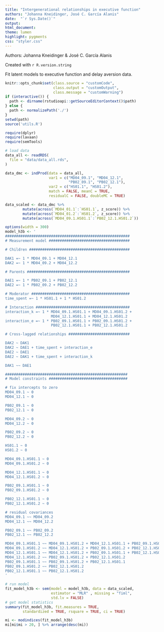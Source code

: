 ```yaml
---
title: "Intergenerational relationships in executive function"
authors: "Johanna Kneidinger, José C. García Alanis"
date:  "`r Sys.Date()`"
output:
html_document:
theme: lumen
highlight: pygments
css: "styler.css"
---
```


Authors: Johanna Kneidinger & José C. García Alanis

Created with `r R.version.string`

Fit latent models to executive function and delay aversion data.

```r
knitr::opts_chunk$set(class.source = "customCode",
                      class.output = "customOutput",
                      class.message = "customWarning")
if (interactive()) {
  path <- dirname(rstudioapi::getSourceEditorContext()$path)
} else {
  path <- normalizePath('./')
}
setwd(path)
source('utils.R')

require(dplyr)
require(lavaan)
require(semTools)
```
```r
# load data
data_all <- readRDS(
  file = "data/data_all.rds",
)
```

```r
data_dmc <- indProd(data = data_all,
                    var1 = c("MD04_09.1", "MD04_12.1",
                             "PB02_09.1", "PB02_12.1"),
                    var2 = c("HS01.1", "HS01.2"),
                    match = FALSE, meanC = TRUE,
                    residualC = FALSE, doubleMC = TRUE)
```

```r
data_scaled <- data_dmc %>%
        mutate(across(`MD04_01.1`:`HS01.1`, z_score)) %>%
        mutate(across(`MD04_01.2`:`HS01.2`, z_score)) %>%
        mutate(across(`MD04_09.1.HS01.1`:`PB02_12.1.HS01.2`))
```

```r
options(width = 300)
model_h3b <- '
#########################################################
# Measurement model #####################################

# Children ##############################################

DAK1 =~ 1 * MD04_09.1 + MD04_12.1
DAK2 =~ 1 * MD04_09.2 + MD04_12.2

# Parents ###############################################

DAE1 =~ 1 * PB02_09.1 + PB02_12.1
DAE2 =~ 1 * PB02_09.2 + PB02_12.2

# Moderator #############################################
time_spent =~ 1 * HS01.1 + 1 * HS01.2

# Interaction ###########################################
interaction_k =~ 1 * MD04_09.1.HS01.1 + MD04_09.1.HS01.2 +
                     MD04_12.1.HS01.1 + MD04_12.1.HS01.2
interaction_e =~ 1 * PB02_09.1.HS01.1 + PB02_09.1.HS01.2 +
                     PB02_12.1.HS01.1 + PB02_12.1.HS01.2

# Cross-lagged relationships ############################

DAK2 ~ DAK1
DAK2 ~ DAE1 + time_spent + interaction_e
DAE2 ~ DAE1
DAE2 ~ DAK1 + time_spent + interaction_k

DAK1 ~~ DAE1

########################################################
# Model constraints ####################################

# fix intercepts to zero
MD04_09.1 ~ 0
MD04_12.1 ~ 0

PB02_09.1 ~ 0
PB02_12.1 ~ 0

MD04_09.2 ~ 0
MD04_12.2 ~ 0

PB02_09.2 ~ 0
PB02_12.2 ~ 0

HS01.1 ~ 0
HS01.2 ~ 0

MD04_09.1.HS01.1 ~ 0
MD04_09.1.HS01.2 ~ 0

MD04_12.1.HS01.1 ~ 0
MD04_12.1.HS01.2 ~ 0

PB02_09.1.HS01.1 ~ 0
PB02_09.1.HS01.2 ~ 0

PB02_12.1.HS01.1 ~ 0
PB02_12.1.HS01.2 ~ 0

# residual covariances
MD04_09.1 ~~ MD04_09.2
MD04_12.1 ~~ MD04_12.2

PB02_09.1 ~~ PB02_09.2
PB02_12.1 ~~ PB02_12.2

MD04_09.1.HS01.1 ~~ MD04_09.1.HS01.2 + MD04_12.1.HS01.1 + PB02_09.1.HS01.1 + PB02_12.1.HS01.1
MD04_09.1.HS01.2 ~~ MD04_12.1.HS01.2 + PB02_09.1.HS01.2 + PB02_12.1.HS01.2
MD04_12.1.HS01.1 ~~ MD04_12.1.HS01.2 + PB02_09.1.HS01.1 + PB02_12.1.HS01.1
MD04_12.1.HS01.2 ~~ PB02_09.1.HS01.2 + PB02_12.1.HS01.2
PB02_09.1.HS01.1 ~~ PB02_09.1.HS01.2 + PB02_12.1.HS01.1
PB02_09.1.HS01.2 ~~ PB02_12.1.HS01.2
PB02_12.1.HS01.1 ~~ PB02_12.1.HS01.2
'

# run model
fit_model_h3b <- sem(model = model_h3b, data = data_scaled,
                     estimator = "MLR" , missing = "fiml",
                     std.lv = FALSE)
# get model statistics
summary(fit_model_h3b, fit.measures = TRUE,
        standardized = TRUE, rsquare = TRUE, ci = TRUE)
```

```r
mi <- modindices(fit_model_h3b)
mi[mi$mi > 20, ] %>% arrange(desc(mi))
```
